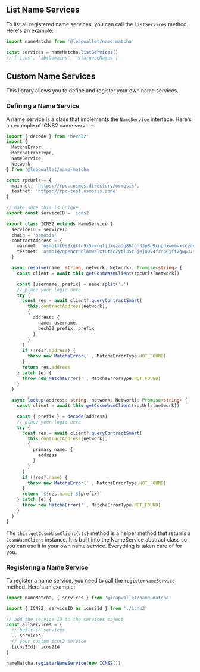 ## List Name Services

To list all registered name services, you can call the `listServices` method. Here's an example:

```ts filename="index.ts"
import nameMatcha from '@leapwallet/name-matcha'

const services = nameMatcha.listServices()
// ['icns', 'ibcDomains', 'stargazeNames']
```

## Custom Name Services

This library allows you to define and register your own name services.

### Defining a Name Service

A name service is a class that implements the `NameService` interface. Here's an example of ICNS2 name service:

```ts filename="icns2.ts"
import { decode } from 'bech32'
import {
  MatchaError,
  MatchaErrorType,
  NameService,
  Network
} from '@leapwallet/name-matcha'

const rpcUrls = {
  mainnet: 'https://rpc.cosmos.directory/osmosis',
  testnet: 'https://rpc-test.osmosis.zone'
}

// make sure this is unique
export const serviceID = 'icns2'

export class ICNS2 extends NameService {
  serviceID = serviceID
  chain = 'osmosis'
  contractAddress = {
    mainnet: 'osmo1xk0s8xgktn9x5vwcgtjdxqzadg88fgn33p8u9cnpdxwemvxscvast52cdd',
    testnet: 'osmo1q2qpencrnnlamwalxt6tac2ytl35z5jejn0v4frnp6jff7gwp37sjcnhu5'
  }

  async resolve(name: string, network: Network): Promise<string> {
    const client = await this.getCosmWasmClient(rpcUrls[network])

    const [username, prefix] = name.split('.')
    // place your logic here
    try {
      const res = await client?.queryContractSmart(
        this.contractAddress[network],
        {
          address: {
            name: username,
            bech32_prefix: prefix
          }
        }
      )
      if (!res?.address) {
        throw new MatchaError('', MatchaErrorType.NOT_FOUND)
      }
      return res.address
    } catch (e) {
      throw new MatchaError('', MatchaErrorType.NOT_FOUND)
    }
  }

  async lookup(address: string, network: Network): Promise<string> {
    const client = await this.getCosmWasmClient(rpcUrls[network])

    const { prefix } = decode(address)
    // place your logic here
    try {
      const res = await client?.queryContractSmart(
        this.contractAddress[network],
        {
          primary_name: {
            address
          }
        }
      )
      if (!res?.name) {
        throw new MatchaError('', MatchaErrorType.NOT_FOUND)
      }
      return `${res.name}.${prefix}`
    } catch (e) {
      throw new MatchaError('', MatchaErrorType.NOT_FOUND)
    }
  }
}
```

The `this.getCosmWasmClient{:ts}` method is a helper method that returns a `CosmWasmClient` instance. It is built into the NameService abstract class so you can use it in your own name service. Everything is taken care of for you.

### Registering a Name Service

To register a name service, you need to call the `registerNameService` method. Here's an example:

```ts filename="index.ts"
import nameMatcha, { services } from '@leapwallet/name-matcha'

import { ICNS2, serviceID as icns2Id } from './icns2'

// add the service ID to the services object
const allServices = {
  // built-in services
  ...services,
  // your custom icns2 service
  [icns2Id]: icns2Id
}

nameMatcha.registerNameService(new ICNS2())
```
